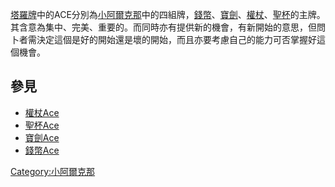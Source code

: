 {{unreferenced|time=2019-03-30T11:37:06+00:00}}
[[塔羅牌|塔羅牌]]中的ACE分別為[[小阿爾克那|小阿爾克那]]中的四組牌，[[錢幣_(塔羅牌)|錢幣]]、[[寶劍|寶劍]]、[[權杖_(塔羅牌)|權杖]]、[[聖杯|聖杯]]的主牌。其含意為集中、完美、重要的。而同時亦有提供新的機會，有新開始的意思，但問卜者需決定這個是好的開始還是壞的開始，而且亦要考慮自己的能力可否掌握好這個機會。

== 參見 ==
* [[權杖1|權杖Ace]]
* [[聖杯Ace|聖杯Ace]]
* [[寶劍Ace|寶劍Ace]]
* [[錢幣Ace|錢幣Ace]]

[[Category:小阿爾克那|Category:小阿爾克那]]
{{塔罗牌}}
{{占星学小作品}}